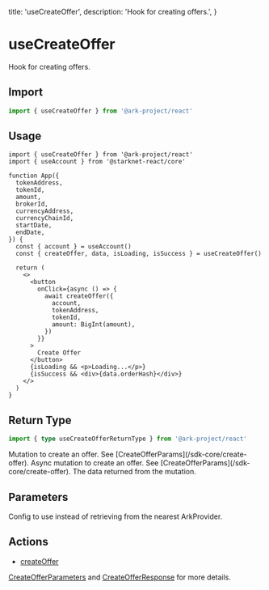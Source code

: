   title: 'useCreateOffer',
  description: 'Hook for creating offers.',
}

# useCreateOffer

Hook for creating offers.

## Import

```typescript
import { useCreateOffer } from '@ark-project/react'
```

## Usage

```tsx
import { useCreateOffer } from '@ark-project/react'
import { useAccount } from '@starknet-react/core'

function App({
  tokenAddress,
  tokenId,
  amount,
  brokerId,
  currencyAddress,
  currencyChainId,
  startDate,
  endDate,
}) {
  const { account } = useAccount()
  const { createOffer, data, isLoading, isSuccess } = useCreateOffer()

  return (
    <>
      <button
        onClick={async () => {
          await createOffer({
            account,
            tokenAddress,
            tokenId,
            amount: BigInt(amount),
          })
        }}
      >
        Create Offer
      </button>
      {isLoading && <p>Loading...</p>}
      {isSuccess && <div>{data.orderHash}</div>}
    </>
  )
}
```

## Return Type

```ts
import { type useCreateOfferReturnType } from '@ark-project/react'
```

<Properties>
  <Property
    name="createOffer"
    type="(params: CreateOfferParams) => CreateOfferResult"
  >
    Mutation to create an offer. See
    [CreateOfferParams](/sdk-core/create-offer).
  </Property>
  <Property
    name="createOfferAsync"
    type="(params: CreateOfferParams) => Promise<CreateOfferResult>"
  >
    Async mutation to create an offer. See
    [CreateOfferParams](/sdk-core/create-offer).
  </Property>
  <Property name="data" type="CreateOfferResult">
    The data returned from the mutation.
  </Property>
</Properties>

## Parameters

<Properties>
  <Property name="config (optional)" type="Config | undefined">
    Config to use instead of retrieving from the nearest ArkProvider.
  </Property>
</Properties>

## Actions

- [createOffer](/sdk-core/create-offer)

[CreateOfferParameters](/sdk-core/create-offer#parameters) and [CreateOfferResponse](/sdk-core/create-offer#response) for more details.
